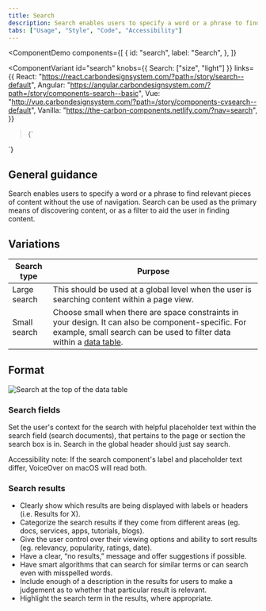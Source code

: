 ```yaml
---
title: Search
description: Search enables users to specify a word or a phrase to find relevant pieces of content without the use of navigation.
tabs: ["Usage", "Style", "Code", "Accessibility"]
---
```


<ComponentDemo
  components={[
    {
      id: "search",
      label: "Search",
    },
  ]}
>
  <ComponentVariant
    id="search"
    knobs={{ Search: ["size", "light"] }}
    links={{
      React:
        "https://react.carbondesignsystem.com/?path=/story/search--default",
      Angular:
        "https://angular.carbondesignsystem.com/?path=/story/components-search--basic",
      Vue:
        "http://vue.carbondesignsystem.com/?path=/story/components-cvsearch--default",
      Vanilla: "https://the-carbon-components.netlify.com/?nav=search",
    }}
  >{`
<Search
  id="search-1"
  placeHolderText="Search"
/>
  `}</ComponentVariant>
</ComponentDemo>

## General guidance

Search enables users to specify a word or a phrase to find relevant pieces of
content without the use of navigation. Search can be used as the primary means
of discovering content, or as a filter to aid the user in finding content.

## Variations

| Search type  | Purpose                                                                                                                                                                                                    |
| ------------ | ---------------------------------------------------------------------------------------------------------------------------------------------------------------------------------------------------------- |
| Large search | This should be used at a global level when the user is searching content within a page view.                                                                                                               |
| Small search | Choose small when there are space constraints in your design. It can also be component-specific. For example, small search can be used to filter data within a [data table](/components/data-table/usage). |

## Format

<Row>
<Column colLg={8}>

![Search at the top of the data table](images/search-usage-1.png)

</Column>
</Row>

### Search fields

Set the user's context for the search with helpful placeholder text within the
search field (search documents), that pertains to the page or section the search
box is in. Search in the global header should just say search.

Accessibility note: If the search component's label and placeholder text differ,
VoiceOver on macOS will read both.

### Search results

- Clearly show which results are being displayed with labels or headers (i.e.
  Results for X).
- Categorize the search results if they come from different areas (eg. docs,
  services, apps, tutorials, blogs).
- Give the user control over their viewing options and ability to sort results
  (eg. relevancy, popularity, ratings, date).
- Have a clear, “no results,” message and offer suggestions if possible.
- Have smart algorithms that can search for similar terms or can search even
  with misspelled words.
- Include enough of a description in the results for users to make a judgement
  as to whether that particular result is relevant.
- Highlight the search term in the results, where appropriate.
